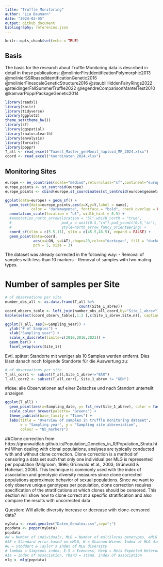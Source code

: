 ```yaml
---
title: "Truffle Monitoring"
author: "Lia Baumann"
date: "2024-03-05"
output: github_document
bibliography: references.json
---
```


```r
knitr::opts_chunk$set(echo = TRUE)
```

## Basis

The basis for the research about Truffle Monitoring data is described in detail in these publications:
@molinierFirstIdentificationPolymorphic2013
@molinierSSRbasedIdentificationGenetic2016
@molinierFinescaleGeneticStructure2016
@staubliHiddenFairyRings2022
@steidingerFallSummerTruffle2022
@legendreComparisonMantelTest2010
@kamvarPopprPackageGenetic2014


```r
library(readxl)
library(knitr)
library(tidyverse)
library(ggplot2)
theme_set(theme_bw())
library(sf)
library(ggspatial)
library(rnaturalearth)
library(envalysis)
library(forcats)
library(poppr)
T_all <- read_excel("Tuaest_Master_genMonit_haploid_MP_2024.xlsx")
coord <- read_excel("Koordinaten_2024.xlsx")
```

## Monitoring Sites

```r
europe <- ne_countries(scale="medium",returnclass="sf",continent="europe")
europe_points <- st_centroid(europe)
europe_points <- cbind(europe,st_coordinates(st_centroid(europe$geometry)))

ggplot(data=europe) + geom_sf() +
  geom_text(data=europe_points,aes(x=X,y=Y,label = name),
            color = "darkmagenta", fontface = "bold", check_overlap = FALSE) +
  annotation_scale(location = "bl", width_hint = 0.5) +
  #annotation_north_arrow(location = "bl",which_north = "true",
  #                       pad_x = unit(0.5,"in"),pad_y=unit(0.5,"in"),
  #                       style=north_arrow_fancy_orienteering) +
  coord_sf(xlim = c(5.5,11), ylim = c(45.5,48.5), expand = FALSE) +
  geom_point(data=coord,
             aes(x=LON, y=LAT),shape=20,color="darkcyan", fill = "darkcyan",
             pch = 5, size = 3)
```

The dataset was already corrected in the following way:
- Removal of samples with less than 10 markers
- Removal of samples with two mating types.


# Number of samples per Site

```r
# of observations per site
number_obs_all <- as.data.frame(T_all %>%
                                  count(Site_1_abrev))
coord_observ_table <- left_join(number_obs_all,coord,by="Site_1_abrev")
kable(select(coord_observ_table[,1:3 ],c(Site_1_abrev,Site,n)), caption = "Number of observations per site")
```

```r
ggplot(T_all, aes(x=Sampling_year)) +
  ylab("# of Samples") +
  xlab("Sampling year") +
  scale_x_discrete(limits=c(2010,2016,2021)) +
  geom_bar() +
  facet_wrap(vars(Site_1))
```

Evtl. später:
Standorte mit weniger als 10 Samples werden entfernt.
Dies lässt danach noch folgende Standorte für die Auswertung zu:

```r
# of observations per site
T_all_corr1 <- subset(T_all,Site_1_abrev!="BAR")
T_all_corr2 <- subset(T_all_corr1, Site_1_abrev != "GEN")
```

#Idee: alle Observationen auf einer Zeitachse und nach Standort unterteilt anzeigen

```r

ggplot(T_all) +
  geom_point(aes(x=Sampling_date, y= fct_rev(Site_1_abrev), color = factor(Nb_markers))) +
  scale_colour_brewer(palette= "Greens") +
  theme_publish(base_family = "Times") +
  labs(title = "Overview of samples in truffle monitoring dataset",
       x = "Sampling year", y = "Sampling site abbreviation",
       colour = "Nb_markers")
```

##Clone correction
from https://grunwaldlab.github.io/Population_Genetics_in_R/Population_Strata.html
When dealing with clonal populations, analyses are typically conducted with and without clone correction. Clone correction is a method of censoring a data set such that only one individual per MLG is represented per population (Milgroom, 1996; Grünwald et al., 2003; Grünwald & Hoheisel, 2006). This technique is commonly used with the index of association and genotypic diversity measures since clone corrected populations approximate behavior of sexual populations. Since we want to only observe unique genotypes per population, clone correction requires specification of the stratifications at which clones should be censored. This section will show how to clone correct at a specific stratification and also compare the results with uncorrected data.

Question: Will allelic diversity increase or decrease with clone-censored data?

```r
myData <- read.genalex("Daten_Genalex.csv",sep=";")
popdata <- poppr(myData)
popdata
#N = Number of individuals, MLG = Number of multilocus genotypes, eMLG = number of expected MLG at the smallest sample size >= 10 based on rarefaction
#SE = Standard error based on eMLG, H = Shannon-Wiener Index of MLG diversity
#G = Stoddart & Taylor's Index of MLG diversity
# lambda = Simpsons index, E.5 = Evenness, Hexp = Neis Expected Heterozygosity
#Ia = Index of association, rbarD = stand. Index of association
mlg <- mlg(popdata)
```